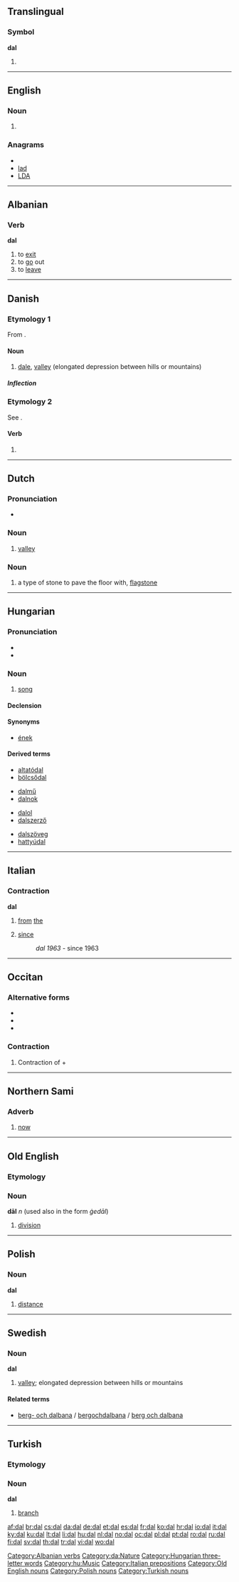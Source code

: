 {{also|dál}}
==Translingual==

===Symbol===
'''dal'''

# {{SI-unit-abb2|deca|liter|litre|[[fluid measure]]}}

----

==English==

===Noun===
{{en-noun}}

# {{alternative spelling of|dahl}}

===Anagrams===
* {{alphagram|[[ADL#English|ADL]]}} 
* [[lad#English|lad]]
* [[LDA#English|LDA]]

----

==Albanian==

===Verb===
'''dal'''

# to [[exit]]
# to [[go]] out
# to [[leave]]

[[Category:Albanian verbs]]

----

==Danish==

===Etymology 1===
From {{etyl|non|da}} {{term|dalr||valley|lang=non}}.

====Noun====
{{da-noun|en|e}}

# [[dale]], [[valley]] (elongated depression between hills or mountains)

=====Inflection=====
{{da-noun-infl|en|e}}

===Etymology 2===
See {{l|da|dale}}.

====Verb====
{{infl|da|verb form}}

# {{form of|imperative|dale|lang=Danish}}

[[Category:da:Nature]]

----

==Dutch==

===Pronunciation===
* {{audio|Nl-dal.ogg|audio}}

===Noun===
{{nl-noun|g=n|dalen|dalletje}}

# [[valley]]

===Noun===
{{nl-noun|g=m|dallen|dalletje}}

# a type of stone to pave the floor with, [[flagstone]]

----

==Hungarian==
{{wikipedia|lang=hu}}

===Pronunciation===
* {{IPA|/ˈdɒl/|lang=hu}}
* {{audio|Hu-dal.ogg|Audio}}

===Noun===
{{hu-noun|ok}}

# [[song]]

====Declension====
{{hu-decl-ok|da|l}}{{hu-pos-otok|dal||ai}}

====Synonyms====
* [[ének]]

====Derived terms====
{{top4}}
* [[altatódal]]
* [[bölcsődal]]
{{mid4}}
* [[dalmű]]
* [[dalnok]]
{{mid4}}
* [[dalol]]
* [[dalszerző]]
{{mid4}}
* [[dalszöveg]]
* [[hattyúdal]]
{{bottom4}}

[[Category:Hungarian three-letter words]]
[[Category:hu:Music]]

----

==Italian==

===Contraction===
'''dal'''

# {{italbrac|contraction of [[da#Italian|da]] [[il#Italian|il]]}} [[from]] [[the]]
# [[since]]
#: ''dal 1963'' - since 1963

[[Category:Italian prepositions]]

----

==Occitan==

===Alternative forms===
* {{l|oc|del}}
* {{l|oc|dau}}
* {{l|oc|deu}}

===Contraction===
{{infl|oc|contraction}}

# Contraction of '''{{l|oc|de}}''' + '''{{l|oc|lo}}'''

----
==Northern Sami==
===Adverb===
{{infl|se|adverb}}

# [[now]]

----

==Old English==

===Etymology===
{{proto|lang=ang|Germanic|dailaz}}

===Noun===
'''dāl''' ''n'' (used also in the form ''ġedāl'')

# [[division]]

[[Category:Old English nouns]]

----

==Polish==

===Noun===
'''dal''' {{m}}

# [[distance]]

[[Category:Polish nouns]]

----

==Swedish==

===Noun===
'''dal''' {{c}}
{{sv-noun-reg-ar}}

# [[valley]]; elongated depression between hills or mountains

====Related terms====
*[[berg- och dalbana]] / [[bergochdalbana]] / [[berg och dalbana]]

----

==Turkish==

===Etymology===
{{proto|Turkic|tāl|lang=tr}}

===Noun===
'''dal'''

# [[branch]]

[[Category:Turkish nouns]]

[[af:dal]]
[[br:dal]]
[[cs:dal]]
[[da:dal]]
[[de:dal]]
[[et:dal]]
[[es:dal]]
[[fr:dal]]
[[ko:dal]]
[[hr:dal]]
[[io:dal]]
[[it:dal]]
[[ky:dal]]
[[ku:dal]]
[[lt:dal]]
[[li:dal]]
[[hu:dal]]
[[nl:dal]]
[[no:dal]]
[[oc:dal]]
[[pl:dal]]
[[pt:dal]]
[[ro:dal]]
[[ru:dal]]
[[fi:dal]]
[[sv:dal]]
[[th:dal]]
[[tr:dal]]
[[vi:dal]]
[[wo:dal]]